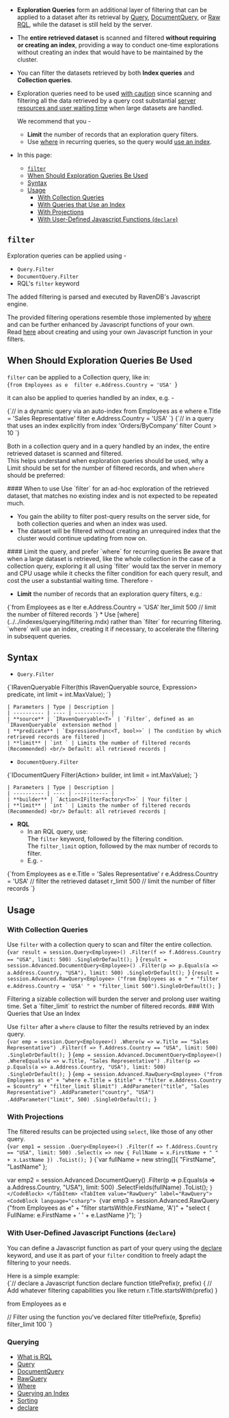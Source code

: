 
<Admonition type="note" title="">

* **Exploration Queries** form an additional layer of filtering that can be applied 
  to a dataset after its retrieval by [Query](../../client-api/session/querying/how-to-query.mdx#sessionquery), 
  [DocumentQuery](../../client-api/session/querying/how-to-query.mdx#sessionadvanceddocumentquery), 
  or [Raw RQL](../../client-api/session/querying/how-to-query.mdx#sessionadvancedrawquery), 
  while the dataset is still held by the server.  

* The **entire retrieved dataset** is scanned and filtered **without requiring or creating an 
  index**, providing a way to conduct one-time explorations without creating an index that would 
  have to be maintained by the cluster.  

* You can filter the datasets retrieved by both **Index queries** and **Collection queries**.  

* Exploration queries need to be used 
  [with caution](../../indexes/querying/exploration-queries.mdx#when-should-exploration-queries-be-used) 
  since scanning and filtering all the data retrieved by a query cost substantial 
  [server resources and user waiting time](../../indexes/querying/exploration-queries.mdx#limit-the-query-and-prefer--for-recurring-queries) 
  when large datasets are handled.  
    <Admonition type="warning" title="">

    We recommend that you -  

    * **Limit** the number of records that an exploration query filters.  
    * Use [where](../../indexes/querying/filtering.mdx) in recurring queries, 
      so the query would [use an index](../../indexes/querying/exploration-queries.mdx#limit-the-query-and-prefer--for-recurring-queries).  

    </Admonition>

* In this page:  
   * [`filter`](../../indexes/querying/exploration-queries.mdx#filter)
   * [When Should Exploration Queries Be Used](../../indexes/querying/exploration-queries.mdx#when-should-exploration-queries-be-used)
   * [Syntax](../../indexes/querying/exploration-queries.mdx#syntax)
   * [Usage](../../indexes/querying/exploration-queries.mdx#usage)
      * [With Collection Queries](../../indexes/querying/exploration-queries.mdx#with-collection-queries)
      * [With Queries that Use an Index](../../indexes/querying/exploration-queries.mdx#with-queries-that-use-an-index)
      * [With Projections](../../indexes/querying/exploration-queries.mdx#with-projections)
      * [With User-Defined Javascript Functions (`declare`)](../../indexes/querying/exploration-queries.mdx#with-user-defined-javascript-functions-)

</Admonition>

## `filter`

Exploration queries can be applied using -  

* `Query.Filter`  
* `DocumentQuery.Filter`  
* RQL's `filter` keyword  

The added filtering is parsed and executed by RavenDB's Javascript engine.  

The provided filtering operations resemble those implemented by 
[where](../../indexes/querying/filtering.mdx) and can be further enhanced 
by Javascript functions of your own.  
Read [here](../../indexes/querying/exploration-queries.mdx#with-a-javascript-function:-declare) 
about creating and using your own Javascript function in your filters.  



## When Should Exploration Queries Be Used

`filter` can be applied to a Collection query, like in:  
<TabItem value="javascript" label="javascript">
<CodeBlock language="javascript">
{`from Employees as e 
filter e.Address.Country = 'USA'
`}
</CodeBlock>
</TabItem>

it can also be applied to queries handled by an index, e.g. -  

<TabItem value="javascript" label="javascript">
<CodeBlock language="javascript">
{`// in a dynamic query via an auto-index  
from Employees as e 
where e.Title = 'Sales Representative'  
filter e.Address.Country = 'USA'
`}
</CodeBlock>
</TabItem>

<TabItem value="javascript" label="javascript">
<CodeBlock language="javascript">
{`// in a query that uses an index explicitly  
from index 'Orders/ByCompany' 
filter Count > 10
`}
</CodeBlock>
</TabItem>

Both in a collection query and in a query handled by an index, the entire retrieved 
dataset is scanned and filtered.  
This helps understand when exploration queries should be used, why a Limit 
should be set for the number of filtered records, and when `where` should 
be preferred:  

<Admonition type="info" title="">
#### When to use
Use `filter` for an ad-hoc exploration of the retrieved dataset, that matches 
no existing index and is not expected to be repeated much.  

* You gain the ability to filter post-query results on the server side, for 
  both collection queries and when an index was used.  
* The dataset will be filtered without creating an unrequired index that the cluster 
  would continue updating from now on.  
</Admonition>
<Admonition type="warning" title="">
#### Limit the query, and prefer `where` for recurring queries 
Be aware that when a large dataset is retrieved, like the whole collection in 
the case of a collection query, exploring it all using `filter` would tax the server 
in memory and CPU usage while it checks the filter condition for each query result, 
and cost the user a substantial waiting time. Therefore -  

* **Limit** the number of records that an exploration query filters, e.g.:  
<TabItem value="javascript" label="javascript">
<CodeBlock language="javascript">
{`from Employees as e 
lter e.Address.Country = 'USA'
lter_limit 500 // limit the number of filtered records
`}
</CodeBlock>
</TabItem>
* Use [where](../../indexes/querying/filtering.mdx) rather than `filter` for recurring filtering.  
  `where` will use an index, creating it if necessary, to accelerate the filtering 
  in subsequent queries.  
</Admonition>



## Syntax

* `Query.Filter`  
<TabItem value="csharp" label="csharp">
<CodeBlock language="csharp">
{`IRavenQueryable<T> Filter<T>(this IRavenQueryable<T> source, 
                           Expression<Func<T, bool>> predicate, 
                           int limit = int.MaxValue);
`}
</CodeBlock>
</TabItem>  

    | Parameters | Type | Description |
    | ---------- | ---- | ----------- |
    | **source** | `IRavenQueryable<T>` | `Filter`, defined as an `IRavenQueryable` extension method |
    | **predicate** | `Expression<Func<T, bool>>` | The condition by which retrieved records are filtered |
    | **limit** | `int ` | Limits the number of filtered records (Recommended) <br/> Default: all retrieved records |

* `DocumentQuery.Filter`  
<TabItem value="csharp" label="csharp">
<CodeBlock language="csharp">
{`IDocumentQuery<T> Filter(Action<IFilterFactory<T>> builder, 
                       int limit = int.MaxValue);
`}
</CodeBlock>
</TabItem>  

    | Parameters | Type | Description |
    | ---------- | ---- | ----------- |
    | **builder** | `Action<IFilterFactory<T>>` | Your filter |
    | **limit** | `int ` | Limits the number of filtered records (Recommended) <br/> Default: all retrieved records |

* **RQL**  
   * In an RQL query, use:  
     The `filter` keyword, followed by the filtering condition.  
     The `filter_limit` option, followed by the max number of records to filter.  
   * E.g. -  
<TabItem value="javascript" label="javascript">
<CodeBlock language="javascript">
{`from Employees as e 
 e.Title = 'Sales Representative'  
r e.Address.Country = 'USA' // filter the retrieved dataset
r_limit 500 // limit the number of filter records
`}
</CodeBlock>
</TabItem>


## Usage

### With Collection Queries

Use `filter` with a collection query to scan and filter the entire collection.  
<Tabs groupId='languageSyntax'>
<TabItem value="Query" label="Query">
<CodeBlock language="csharp">
{`var result = session.Query<Employee>()
    .Filter(f => f.Address.Country == "USA", limit: 500)
    .SingleOrDefault();
`}
</CodeBlock>
</TabItem>
<TabItem value="DocumentQuery" label="DocumentQuery">
<CodeBlock language="csharp">
{`result = session.Advanced.DocumentQuery<Employee>()
    .Filter(p => p.Equals(a => a.Address.Country, "USA"), limit: 500)
    .SingleOrDefault();
`}
</CodeBlock>
</TabItem>
<TabItem value="RawQuery" label="RawQuery">
<CodeBlock language="csharp">
{`result = session.Advanced.RawQuery<Employee>
    ("from Employees as e " +
       "filter e.Address.Country = 'USA' " +
       "filter_limit 500").SingleOrDefault();
`}
</CodeBlock>
</TabItem>
</Tabs>

<Admonition type="warning" title="">
Filtering a sizable collection will burden the server and prolong user waiting time.  
Set a `filter_limit` to restrict the number of filtered records.  
</Admonition>
### With Queries that Use an Index

Use `filter` after a `where` clause to filter the results retrieved by an index query.  
<Tabs groupId='languageSyntax'>
<TabItem value="Query" label="Query">
<CodeBlock language="csharp">
{`var emp = session.Query<Employee>()
    .Where(w => w.Title == "Sales Representative")
    .Filter(f => f.Address.Country == "USA", limit: 500)
    .SingleOrDefault();
`}
</CodeBlock>
</TabItem>
<TabItem value="DocumentQuery" label="DocumentQuery">
<CodeBlock language="csharp">
{`emp = session.Advanced.DocumentQuery<Employee>()
      .WhereEquals(w => w.Title, "Sales Representative")
      .Filter(p => p.Equals(a => a.Address.Country, "USA"), limit: 500)
      .SingleOrDefault();
`}
</CodeBlock>
</TabItem>
<TabItem value="RawQuery" label="RawQuery">
<CodeBlock language="csharp">
{`emp = session.Advanced.RawQuery<Employee>
    ("from Employees as e" +
     "where e.Title = $title" +
     "filter e.Address.Country = $country" +
     "filter_limit $limit")
    .AddParameter("title", "Sales Representative")
    .AddParameter("country", "USA")
    .AddParameter("limit", 500)
    .SingleOrDefault();
`}
</CodeBlock>
</TabItem>
</Tabs>
### With Projections

The filtered results can be projected using `select`, like those of any other query.  
<Tabs groupId='languageSyntax'>
<TabItem value="Query" label="Query">
<CodeBlock language="csharp">
{`var emp1 = session
    .Query<Employee>()
    .Filter(f => f.Address.Country == "USA", limit: 500)
    .Select(x => new
     {
        FullName = x.FirstName + " " + x.LastName
     })
    .ToList();
`}
</CodeBlock>
</TabItem>
<TabItem value="DocumentQuery" label="DocumentQuery">
<CodeBlock language="csharp">
{`var fullName = new string[]{
    "FirstName",
    "LastName"
};

var emp2 = session.Advanced.DocumentQuery<Employee>()
      .Filter(p => p.Equals(a => a.Address.Country, "USA"), limit: 500)
      .SelectFields<Employee>(fullName)
      .ToList();
`}
</CodeBlock>
</TabItem>
<TabItem value="RawQuery" label="RawQuery">
<CodeBlock language="csharp">
{`var emp3 = session.Advanced.RawQuery<Employee>
    ("from Employees as e" +
        "filter startsWith(e.FirstName, 'A')" +
        "select { FullName: e.FirstName + ' ' + e.LastName }");
`}
</CodeBlock>
</TabItem>
</Tabs>
### With User-Defined Javascript Functions (`declare`)

You can define a Javascript function as part of your query using the 
[declare](../../client-api/session/querying/what-is-rql.mdx#declare) keyword, and 
use it as part of your `filter` condition to freely adapt the filtering 
to your needs.  

Here is a simple example:  
<TabItem value="javascript" label="javascript">
<CodeBlock language="javascript">
{`// declare a Javascript function
declare function titlePrefix(r, prefix) 
\{ 
    // Add whatever filtering capabilities you like
    return r.Title.startsWith(prefix)
\} 

from Employees as e 

// Filter using the function you've declared
filter titlePrefix(e, $prefix)
filter_limit 100
`}
</CodeBlock>
</TabItem>



### Querying

- [What is RQL](../../client-api/session/querying/what-is-rql.mdx)  
- [Query](../../client-api/session/querying/how-to-query.mdx#sessionquery)  
- [DocumentQuery](../../client-api/session/querying/how-to-query.mdx#sessionadvanceddocumentquery)  
- [RawQuery](../../client-api/session/querying/how-to-query.mdx#sessionadvancedrawquery)  
- [Where](../../indexes/querying/filtering.mdx)  
- [Querying an Index](../../indexes/querying/query-index.mdx)  
- [Sorting](../../indexes/querying/sorting.mdx)  
- [declare](../../client-api/session/querying/what-is-rql.mdx#declare)  

